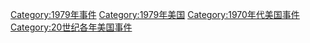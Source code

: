 [[Category:1979年事件|Category:1979年事件]]
[[Category:1979年美国|Category:1979年美国]]
[[Category:1970年代美国事件|Category:1970年代美国事件]]
[[Category:20世纪各年美国事件|Category:20世纪各年美国事件]]